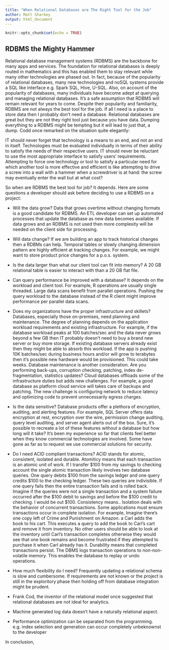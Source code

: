 ```yaml
---
title: "When Relational Databases are The Right Tool for the Job"
author: Matt Sharkey
output: html_document
---
```


```r

knitr::opts_chunk$set(echo = TRUE)

```

 

## RDBMS the Mighty Hammer

Relational database management systems (RDBMS) are the backbone for many apps and services.  The foundation for relational databases is deeply routed in mathematics and this has enabled them to stay relevant while many other technologies are phased out.  In fact, because of the popularity of relational databases, many new technologies and noSQL systems provide a SQL like interface e.g. Spark SQL, Hive, U-SQL.  Also, on account of the popularity of databases, many individuals have become adept at querying and managing relational databases.  It's a safe assumption that RDBMS will remain relevant for years to come.  Despite their popularity and familiarity, RDBMS are not always the best tool for the job.  If all I need is a place to store data then I probably don't need a database.  Relational databases are great but they are not they right tool just because you have data.  Dumping everything to a RDBMS might be tempting but it will lead to just that, a dump.  Codd once remarked on the situation quite elegantly: 

IT should never forget that technology is a means to an end, and not an end in itself. Technologies must be evaluated individually in terms of their ability to satisfy the needs of their respective users. IT should never be reluctant to use the most appropriate interface to satisfy users' requirements. Attempting to force one technology or tool to satisfy a particular need for which another tool is more effective and efficient is like attempting to drive a screw into a wall with a hammer when a screwdriver is at hand: the screw may eventually enter the wall but at what cost?  
 
 So when are RDBMS the best tool for job?  It depends.  Here are some questions a developer should ask before deciding to use a RDBMS on a project:

* Will the data grow?  Data that grows overtime without changing formats is a good candidate for RDBMS.  An ETL developer can set up automated processes that update the database as new data becomes available.  If data grows and an RDBMS is not used then more complexity will be needed on the client side for processing.

* Will data change?  If  we are building an app to track historical changes then a RDBMs can help.  Temporal tables or slowly changing dimension pattern are highly efficient at tracking changes.  For example, we might want to store product price changes for a p.o.s. system.

* Is the data larger than what our client tool can fit into memory?  A 20 GB relational table is easier to interact with than a 20 GB flat file.

* Can query performance be improved with a database?  It depends on the workload and client tool.  For example, R operations are usually single threaded.  Large data scans benefit from parallel operations. Pushing the query workload to the database instead of the R client might improve performance per parallel data scans.

* Does my organizations have the proper infrastructure and skillets?  Databases, especially those on-premises, need planning and maintenance.  The degree of planning depends on the application workload requirements and existing infrastructure.  For example, if the database workload peaks at 100 batches/sec and the data never grows beyond a few GB then IT probably doesn't need to buy a brand new server or buy more storage.  If existing database servers already exist then they might be able to absorb this workload.  If the app is pushing 10K batches/sec during business hours and/or will grow to terabytes then it's possible new hardware would be provisioned.  This could take weeks.  Database maintenance is another consideration.  Are you performing back-ups, corruption checking, patching, index de-fragmentation, statistics updates?  Cloud databases offloads some of the infrastructure duties but adds new challenges.  For example, a good database as platform cloud service will takes care of backups and patching.  The new challenge is configuring network to reduce latency and optimizing code to prevent unnecessarily egress charges.

* Is the data sensitive?  Database products offer a plethora of encryption, auditing, and alerting features.  For example, SQL Server offers data encryption at rest, encryption over the wire, permission change auditing, query level auditing, and server agent alerts out of the box.  Sure, it's possible to recreate a lot of these features without a database but how long will it take?  It's been my experience so far that clients feel better when they know commercial technologies are involved.  Some have gone as far as to request we use commercial solutions for security.


* Do I need ACID compliant transactions? ACID stands for atomic, consistent, isolated and durable.  Atomiticy means that each transaction is an atomic unit of work.  If I transfer \$100 from my savings to checking account the single atomic transaction likely involves two database queries.  One query debits \$100 from the savings ledger and one query credits \$100 to the checking ledger.  These two queries are indivisible.  If one query fails then the entire transaction fails and is rolled back.  Imagine if the queries were not a single transaction and a system failure occurred after the \$100 debit to savings and before the \$100 credit to checking.  I would be out $100.  Consistency means.. Isolation deals with the behavior of concurrent transactions.  Some applications must ensure transactions occur in complete isolation.  For example, Imagine there's one copy left of Crime and Punishment on Amazon. a Carl adds the book to his cart.  This executes a query to add the book to Carl's cart and remove it from inventory.  No other users should be able to look at the inventory until Carl's transaction completes otherwise they would see that one book remains and become frustrated if they attempted to purchase it when Carl already has it.  Durability means that completed transactions persist.  The DBMS logs transaction operations to non-non-volatile memory.  This enables the database to replay or undo operations. 

* How much flexibility do I need?  Frequently updating a relational schema is slow and cumbersome.  If requirements are not known or the project is still in the exploritory phase then holding off from database integration might be prudent.


* Frank Cod, the inventor of the relational model once suggested that relational databases are not ideal for analytics.

* Machine generated log data doesn't have a naturally relational aspect.

* Performance optimization can be separated from the programming.  e.g. index selection and generation can occur completely unbeknownst to the developer

 
In conclusion, 

 